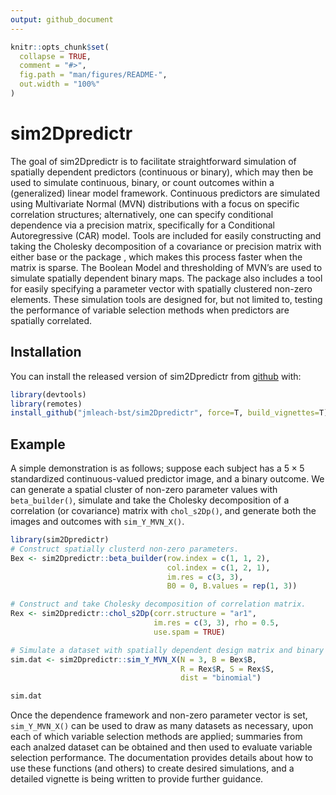 ```yaml
---
output: github_document
---
```


<!-- README.md is generated from README.Rmd. Please edit that file -->

```r
knitr::opts_chunk$set(
  collapse = TRUE,
  comment = "#>",
  fig.path = "man/figures/README-",
  out.width = "100%"
)
```
# sim2Dpredictr

<!-- badges: start -->
<!-- badges: end -->

The goal of sim2Dpredictr is to facilitate straightforward simulation of spatially dependent predictors (continuous or binary), which may then be used to simulate continuous, binary, or count outcomes within a (generalized) linear model framework. Continuous predictors are simulated using Multivariate Normal (MVN) distributions with a focus on specific correlation structures; alternatively, one can specify conditional dependence via a precision matrix, specifically for a Conditional Autoregressive (CAR) model. Tools are included for easily constructing and taking the Cholesky decomposition of a covariance or precision matrix with either base \code{R} or the \code{R} package \code{spam}, which makes this process faster when the matrix is sparse. The Boolean Model and thresholding of MVN's are used to simulate spatially dependent binary maps. The package also includes a tool for easily specifying a parameter vector with spatially clustered non-zero elements. These simulation tools are designed for, but not limited to, testing the performance of variable selection methods when predictors are spatially correlated. 

## Installation

You can install the released version of sim2Dpredictr from [github](https://github.com) with:

```r
library(devtools)
library(remotes)
install_github("jmleach-bst/sim2Dpredictr", force=T, build_vignettes=T)
```

## Example

A simple demonstration is as follows; suppose each subject has a $5 \times 5$ standardized continuous-valued predictor image, and a binary outcome. We can generate a spatial cluster of non-zero parameter values with `beta_builder()`, simulate and take the Cholesky decomposition of a correlation (or covariance) matrix with `chol_s2Dp()`, and generate both the images and outcomes with `sim_Y_MVN_X()`.

```r
library(sim2Dpredictr)
# Construct spatially clusterd non-zero parameters.
Bex <- sim2Dpredictr::beta_builder(row.index = c(1, 1, 2), 
                                   col.index = c(1, 2, 1),
                                   im.res = c(3, 3),
                                   B0 = 0, B.values = rep(1, 3))

# Construct and take Cholesky decomposition of correlation matrix.
Rex <- sim2Dpredictr::chol_s2Dp(corr.structure = "ar1", 
                                im.res = c(3, 3), rho = 0.5,
                                use.spam = TRUE)

# Simulate a dataset with spatially dependent design matrix and binary outcomes.
sim.dat <- sim2Dpredictr::sim_Y_MVN_X(N = 3, B = Bex$B, 
                                      R = Rex$R, S = Rex$S, 
                                      dist = "binomial")

sim.dat
```
Once the dependence framework and non-zero parameter vector is set, `sim_Y_MVN_X()` can be used to draw as many datasets as necessary, upon each of which variable selection methods are applied; summaries from each analzed dataset can be obtained and then used to evaluate variable selection performance. The documentation provides details about how to use these functions (and others) to create desired simulations, and a detailed vignette is being written to provide further guidance.



